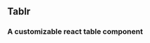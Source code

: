 

<Meta title="Tablr - A customizable React Table Component" component={Tablr} />

## Tablr
### A customizable react table component

<Canvas>
    <Story name='Default'> 
        <Tablr
            headers={['Col 1', 'Col 2', 'Col 3', 'Col 4', 'Col 5']}
            rows= {[
                ['This', 'is', 'just', 'a', 'test'],
                ['This', 'is', 'also', 'a', 'test'],
                ['Jsut', 'a', 'little', 'more', 'data'],
                ['Row', 'number', 'four', 'right', 'here'],
            ]}
        />
    </Story>
</Canvas>
